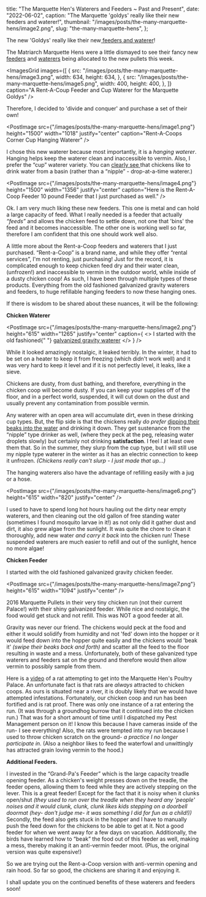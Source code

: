 
  title: "The Marquette Hen's Waterers and Feeders ~ Past and Present",
  date: "2022-06-02",
  caption: "The Marquette 'goldys' really like their new feeders and waterer!",
  thumbnail: "/images/posts/the-many-marquette-hens/image2.png",
  slug: "the-many-marquette-hens",
};

The new 'Goldys' really like their new[ feeders and waterer](https://youtu.be/j-_dqeAVxyI)!

The Matriarch Marquette Hens were a little dismayed to see their fancy new [feeders](https://rentacoop.com/collections/feeders/products/copy-of-10-pound-tall-single-port-chicken-feeder-by-rentacoop) and [waterers](https://rentacoop.com/collections/poultry-waterers/products/copy-of-1-gallon-auto-fill-cup-and-horizontal-nipple-chicken-waterer-by-rentacoop) being allocated to the new pullets this week.

<ImagesGrid
  images={[
    {
      src: "/images/posts/the-many-marquette-hens/image3.png",
      width: 634,
      height: 634,
    },
    {
      src: "/images/posts/the-many-marquette-hens/image5.png",
      width: 400,
      height: 400,
    },
  ]}
  caption="A Rent-A-Coup Feeder and Cup Waterer for the Marquette Goldys"
/>

Therefore, I decided to 'divide and conquer' and purchase a set of their own!

<PostImage
  src={"/images/posts/the-many-marquette-hens/image1.png"}
  height="1500"
  width="1018"
  justify="center"
  caption="Rent-A-Coops Corner Cup Hanging Waterer"
/>

I chose this new waterer because most importantly, it is a _hanging waterer_. Hanging helps keep the waterer clean and inaccessible to vermin. Also, I prefer the “cup” waterer variety. You can [clearly see ](https://youtu.be/u_jORfgau8A)that chickens like to drink water from a basin (rather than a “nipple” - drop-at-a-time waterer.)

<PostImage
  src={"/images/posts/the-many-marquette-hens/image4.png"}
  height="1500"
  width="1356"
  justify="center"
  caption="Here is the Rent-A-Coop Feeder 10 pound Feeder that I just purchased as well."
/>

Ok. I am very much liking these new feeders. This one is metal and can hold a large capacity of feed. What I really needed is a feeder that actually _“feeds”_ and allows the chicken feed to settle down, not one that 'bins' the feed and it becomes inaccessible. The other one is working well so far, therefore I am confident that this one should work well also.

A little more about the Rent-a-Coop feeders and waterers that I just purchased. “Rent-a-Coop” is a brand name, and while they offer “rental services”, I'm not renting, just purchasing! Just for the record, it is complicated enough to keep chicken feed dry and their water clean, (unfrozen!) and inaccessible to vermin in the outdoor world, while inside of a dusty chicken coop! As such, I have been through <span className="underline">multiple types</span> of these products. Everything from the old fashioned galvanized gravity waterers and feeders, to huge refillable hanging feeders to now these hanging ones.

If there is wisdom to be shared about these nuances, it will be the following:

**<span className="underline">Chicken Waterer</span>**

<PostImage
  src={"/images/posts/the-many-marquette-hens/image2.png"}
  height="615"
  width="1265"
  justify="center"
  caption={
    <>
      I started with the old fashioned{" "}
      <a href="https://youtu.be/quvN7vg9dwc">galvanized gravity waterer</a>
    </>
  }
/>

While it looked amazingly nostalgic, it leaked terribly. In the winter, it had to be set on a heater to keep it from freezing (which didn't work well) and it was very hard to keep it level and if it is not perfectly level, it leaks, like a sieve.

Chickens are dusty, from dust bathing, and therefore, everything in the chicken coop will become dusty. If you can keep your supplies off of the floor, and in a perfect world, suspended, it will cut down on the dust and usually prevent any contamination from possible vermin.

Any waterer with an open area will accumulate dirt, even in these drinking cup types. But, the flip side is that the chickens really _do prefer_ [dipping their beaks into the water](https://youtu.be/g7EfK-hqvPY) and drinking it down. They get sustenance from the “nipple” type drinker as well, (where they peck at the peg, releasing water droplets slowly) but certainly not drinking **satisfaction**. I feel I at least owe them that. So in the summer, they slurp from the cup type, but I will still use my nipple type waterer in the winter as it has an electric connection to keep it unfrozen. _(Chickens really can't slurp - I just made that up…)_

The hanging waterers also have the advantage of refilling easily with a jug or a hose.

<PostImage
  src={"/images/posts/the-many-marquette-hens/image6.png"}
  height="615"
  width="820"
  justify="center"
/>

I used to have to spend long hot hours hauling out the dirty near empty waterers, and then cleaning out the old gallon of free standing water (sometimes I found mosquito larvae in it!) as not only did it gather dust and dirt, it also grew algae from the sunlight. It was quite the chore to clean it thoroughly, add new water _and carry it back_ into the chicken run! These suspended waterers are much easier to refill and out of the sunlight, hence no more algae!

**<span className="underline">Chicken Feeder</span>**

I started with the old fashioned galvanized gravity chicken feeder.

<PostImage
  src={"/images/posts/the-many-marquette-hens/image7.png"}
  height="615"
  width="1094"
  justify="center"
/>

2016 Marquette Pullets in their very tiny chicken run (not their current Palace!) with their shiny galvanized feeder. While nice and nostalgic, the food would get stuck and not refill. This was NOT a good feeder at all.

Gravity was never our friend. The chickens would peck at the food and either it would solidify from humidity and not 'fed' down into the hopper or it would feed down into the hopper quite easily and the chickens would 'beak it' _(swipe their beaks back and forth)_ and scatter all the feed to the floor resulting in waste and a mess. Unfortunately, both of these galvanized type waterers and feeders sat on the ground and therefore would then allow vermin to possibly sample from them.

Here is a [video](https://youtu.be/_irr4LHQnJw) of a rat attempting to get into the Marquette Hen's Poultry Palace. An unfortunate fact is that rats are _always_ attracted to chicken coops. As ours is situated near a river, it is doubly likely that we would have attempted infestations. Fortunately, our chicken coop and run has been fortified and is rat proof. There was only one instance of a rat entering the run. (It was through a groundhog burrow that it continued into the chicken run.) That was for a short amount of time until I dispatched my Pest Management person on it! I know this because I have cameras inside of the run- I see everything! Also, the rats were tempted into my run because I used to throw chicken scratch on the ground- _<span className="underline">a practice I no longer participate in</span>._ (Also a neighbor likes to feed the waterfowl and unwittingly has attracted grain loving vermin to the hood.)

**Additional Feeders.**

I invested in the “Grand-Pa's Feeder” which is the large capacity treadle opening feeder. As a chicken's weight presses down on the treadle, the feeder opens, allowing them to feed while they are actively stepping on the lever. This is a great feeder! Except for the fact that it is noisy when it clunks open/shut _(they used to run over the treadle when they heard any 'people' noises and it would clunk, clunk, clunk likes kids stepping on a doorbell doormat (hey- don't judge me- it was something I did for fun as a child!))_ Secondly, the feed also gets stuck in the hopper and I have to manually push the feed down for the chickens to be able to get at it. Not a good feeder for when we went away for a few days on vacation. Additionally, the birds have learned how to “beak” the food out of this feeder as well, making a mess, thereby making it an anti-vermin feeder moot. (Plus, the original version was quite expensive!)

So we are trying out the Rent-a-Coop version with anti-vermin opening and rain hood. So far so good, the chickens are sharing it and enjoying it.

I shall update you on the continued benefits of these waterers and feeders soon!

